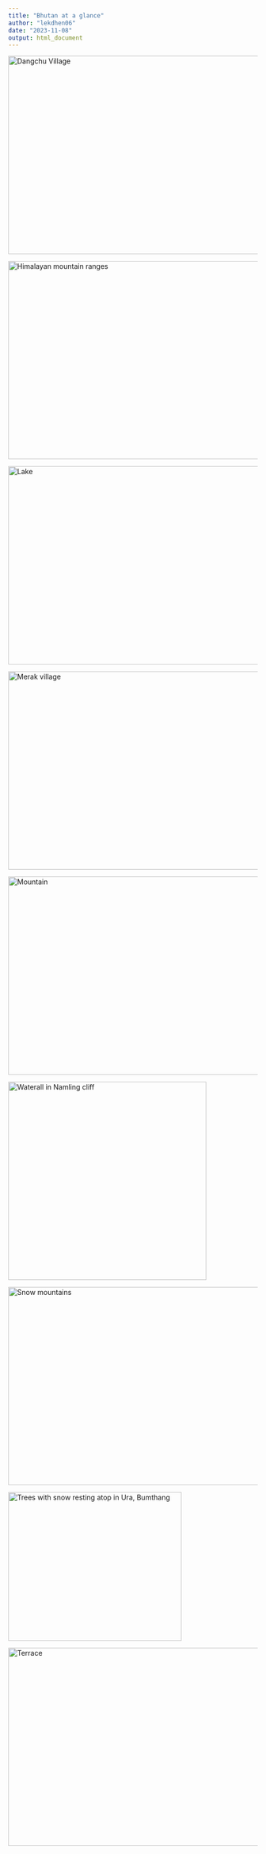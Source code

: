 ```yaml
---
title: "Bhutan at a glance"
author: "lekdhen06"
date: "2023-11-08"
output: html_document
---
```


<img src="D:/R/R-4.3.1/library/Projects/uniqedivinetravels/static/img/Dangchu-village.jpg" alt="Dangchu Village" style="height:400px; width:550px;"/>

<img src="D:/R/R-4.3.1/library/Projects/uniqedivinetravels/static/img/Himalayan-mountain-ranges.jpg" alt="Himalayan mountain ranges" style="height:400px; width:550px;"/>

<img src="D:/R/R-4.3.1/library/Projects/uniqedivinetravels/static/img/Lake.jpg" alt="Lake" style="height: 400px; width:550px;"/>

<img src="D:/R/R-4.3.1/library/Projects/uniqedivinetravels/static/img/Merak.jpg" alt="Merak village" style="height: 400px; width:550px;"/>

<img src="D:/R/R-4.3.1/library/Projects/uniqedivinetravels/static/img/Mountain.jpg" alt="Mountain" style="height: 400px; width:550px;"/>

<img src="D:/R/R-4.3.1/library/Projects/uniqedivinetravels/static/img/Namling-waterfall.jpg" alt="Waterall in Namling cliff" style="height: 400px; width:400px;"/>

<img src="D:/R/R-4.3.1/library/Projects/uniqedivinetravels/static/img/snow-mountains.jpg" alt="Snow mountains" style="height: 400px; width:550px;"/>

<img src="D:/R/R-4.3.1/library/Projects/uniqedivinetravels/static/img/snow-on-trees.jpg" alt="Trees with snow resting atop in Ura, Bumthang" style="height: 300px; width:350px;"/>

<img src="D:/R/R-4.3.1/library/Projects/uniqedivinetravels/static/img/Terrace.jpg" alt="Terrace" style="height: 400px; width:550px;"/>
